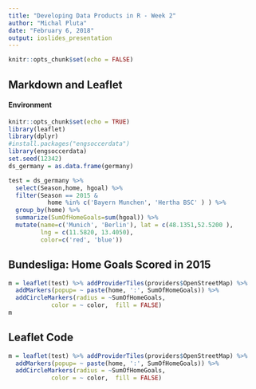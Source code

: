 ```yaml
---
title: "Developing Data Products in R - Week 2"
author: "Michal Pluta"
date: "February 6, 2018"
output: ioslides_presentation
---
```


```r
knitr::opts_chunk$set(echo = FALSE)
```

## Markdown and Leaflet

#### Environment 

```r
knitr::opts_chunk$set(echo = TRUE)
library(leaflet)
library(dplyr)
#install.packages("engsoccerdata")
library(engsoccerdata)
set.seed(12342)
ds_germany = as.data.frame(germany)

test = ds_germany %>% 
  select(Season,home, hgoal) %>% 
  filter(Season == 2015 & 
           home %in% c('Bayern Munchen', 'Hertha BSC' ) ) %>% 
  group_by(home) %>% 
  summarize(SumOfHomeGoals=sum(hgoal)) %>% 
  mutate(name=c('Munich', 'Berlin'), lat = c(48.1351,52.5200 ), 
         lng = c(11.5820, 13.4050), 
         color=c('red', 'blue'))
```

## Bundesliga: Home Goals Scored in 2015

```r
m = leaflet(test) %>% addProviderTiles(providers$OpenStreetMap) %>% 
  addMarkers(popup= ~ paste(home, ':', SumOfHomeGoals)) %>% 
  addCircleMarkers(radius = ~SumOfHomeGoals, 
            color = ~ color,  fill = FALSE) 
m
```

## Leaflet Code
```r
m = leaflet(test) %>% addProviderTiles(providers$OpenStreetMap) %>% 
  addMarkers(popup= ~ paste(home, ':', SumOfHomeGoals)) %>% 
  addCircleMarkers(radius = ~SumOfHomeGoals, 
            color = ~ color,  fill = FALSE) 

```